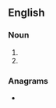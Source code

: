 {{also|callout|call out}}
==English==

===Noun===
{{en-noun}}

# {{alternative spelling of|en|callout}}
# {{alternative spelling of|en|call out}}

===Anagrams===
* {{anagrams|en|a=acllotu|Cotulla|outcall}}